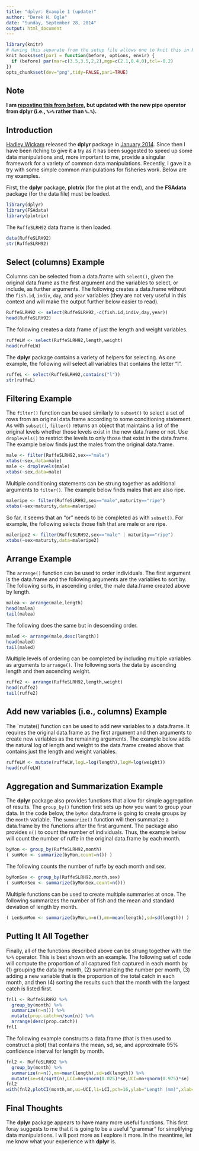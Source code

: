 ```yaml
---
title: "dplyr: Example 1 (update)"
author: "Derek H. Ogle"
date: "Sunday, September 28, 2014"
output: html_document
---
```


```r
library(knitr)
# Having this separate from the setup file allows one to knit this in RStudio.
knit_hooks$set(par1 = function(before, options, envir) {
  if (before) par(mar=c(3.5,3.5,2,2),mgp=c(2.1,0.4,0),tcl=-0.2)
})
opts_chunk$set(dev="png",tidy=FALSE,par1=TRUE)
```


## Note
**I am [reposting this from before](http://fishr.wordpress.com/2014/04/17/dplyr-example-1/), but updated with the new pipe operator from dplyr (i.e., `%>%` rather than `%.%`).**


## Introduction
[Hadley Wickam](http://had.co.nz/) released the **dplyr** package in [January 2014](http://blog.rstudio.org/2014/01/17/introducing-dplyr/).  Since then I have been itching to give it a try as it has been suggested to speed up some data manipulations and, more important to me, provide a singular framework for a variety of common data manipulations.  Recently, I gave it a try with some simple common manipulations for fisheries work.  Below are my examples.

First, the **dplyr** package, **plotrix** (for the plot at the end), and the **FSAdata** package (for the data file) must be loaded.

```r
library(dplyr)
library(FSAdata)
library(plotrix)
```

The `RuffeSLRH92` data frame is then loaded.
```r
data(RuffeSLRH92)
str(RuffeSLRH92)
```

## Select (columns) Example
Columns can be selected from a data.frame with `select()`, given the original data.frame as the first argument and the variables to select, or include, as further arguments.  The following creates a data.frame without the `fish.id`, `indiv`, `day`, and `year` variables (they are not very useful in this context and will make the output further below easier to read).
```r
RuffeSLRH92 <- select(RuffeSLRH92,-c(fish.id,indiv,day,year))
head(RuffeSLRH92)
```

The following creates a data.frame of just the length and weight variables.
```r
ruffeLW <- select(RuffeSLRH92,length,weight)
head(ruffeLW)
```

The **dplyr** package contains a variety of helpers for selecting.  As one example, the following will select all variables that contains the letter "l".
```r
ruffeL <- select(RuffeSLRH92,contains("l"))
str(ruffeL)
```


## Filtering Example
The `filter()` function can be used similarly to `subset()` to select a set of rows from an original data.frame according to some conditioning statement.  As with `subset()`, `filter()` returns an object that maintains a list of the original levels whether those levels exist in the new data.frame or not.  Use `droplevels()` to restrict the levels to only those that exist in the data.frame.  The example below finds just the males from the original data.frame.
```r
male <- filter(RuffeSLRH92,sex=="male")
xtabs(~sex,data=male)
male <- droplevels(male)
xtabs(~sex,data=male)
```

Multiple conditioning statements can be strung together as additional arguments to `filter()`.  The example below finds males that are also ripe.
```r
maleripe <- filter(RuffeSLRH92,sex=="male",maturity=="ripe")
xtabs(~sex+maturity,data=maleripe)
```

So far, it seems that an "or" needs to be completed as with `subset()`.  For example, the following selects those fish that are male or are ripe.
```r
maleripe2 <- filter(RuffeSLRH92,sex=="male" | maturity=="ripe")
xtabs(~sex+maturity,data=maleripe2)
```

## Arrange Example
The `arrange()` function can be used to order individuals.  The first argument is the data.frame and the following arguments are the variables to sort by.  The following sorts, in ascending order, the male data.frame created above by length.
```r
malea <- arrange(male,length)
head(malea)
tail(malea)
```

The following does the same but in descending order.
```r
maled <- arrange(male,desc(length))
head(maled)
tail(maled)
```

Multiple levels of ordering can be completed by including multiple variables as arguments to `arrange()`.  The following sorts the data by ascending length and then ascending weight.
```r
ruffe2 <- arrange(RuffeSLRH92,length,weight)
head(ruffe2)
tail(ruffe2)
```

## Add new variables (i.e., columns) Example
The `mutate() function can be used to add new variables to a data.frame.  It requires the original data.frame as the first argument and then arguments to create new variables as the remaining arguments.  The example below adds the natural log of length and weight to the data.frame created above that contains just the length and weight variables.
```r
ruffeLW <- mutate(ruffeLW,logL=log(length),logW=log(weight))
head(ruffeLW)
```

## Aggregation and Summarization Example
The **dplyr** package also provides functions that allow for simple aggregation of results.  The `group_by()` function first sets up how you want to group your data.  In the code below, the `byMon` data.frame is going to create groups by the `month` variable.  The `summarize()` function will then summarize a data.frame by the functions after the first argument.  The package also provides `n()` to count the number of individuals.  Thus, the example below will count the number of ruffe in the original data.frame by each month.
```r
byMon <- group_by(RuffeSLRH92,month)
( sumMon <- summarize(byMon,count=n()) )
```

The following counts the number of ruffe by each month and sex.
```r
byMonSex <- group_by(RuffeSLRH92,month,sex)
( sumMonSex <- summarize(byMonSex,count=n()))
```

Multiple functions can be used to create multiple summaries at once.  The following summarizes the number of fish and the mean and standard deviation of length by month.
```r
( LenSumMon <- summarize(byMon,n=n(),mn=mean(length),sd=sd(length)) )
```

## Putting It All Together
Finally, all of the functions described above can be strung together with the `%>%` operator.  This is best shown with an example.  The following set of code will compute the proportion of all captured fish captured in each month by (1) grouping the data by month, (2) summarizing the number per month, (3) adding a new variable that is the proportion of the total catch in each month, and then (4) sorting the results such that the month with the largest catch is listed first.
```r
fnl1 <- RuffeSLRH92 %>%
  group_by(month) %>%
  summarize(n=n()) %>%
  mutate(prop.catch=n/sum(n)) %>%
  arrange(desc(prop.catch))
fnl1
```

The following example constructs a data.frame (that is then used to construct a plot) that contains the mean, sd, se, and approximate 95% confidence interval for length by month.
```r
fnl2 <- RuffeSLRH92 %>%
  group_by(month) %>%
  summarize(n=n(),mn=mean(length),sd=sd(length)) %>%
  mutate(se=sd/sqrt(n),LCI=mn+qnorm(0.025)*se,UCI=mn+qnorm(0.975)*se)
fnl2
with(fnl2,plotCI(month,mn,ui=UCI,li=LCI,pch=16,ylab="Length (mm)",xlab="Month"))
```

## Final Thoughts
The **dplyr** package appears to have many more useful functions.  This first foray suggests to me that it is going to be a useful "grammar" for simplifying data manipulations.  I will post more as I explore it more.  In the meantime, let me know what your experience with **dplyr** is.
